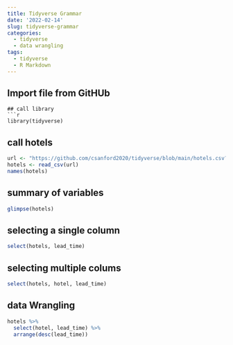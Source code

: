 ```yaml
---
title: Tidyverse Grammar
date: '2022-02-14'
slug: tidyverse-grammar
categories:
  - tidyverse
  - data wrangling
tags:
  - tidyverse
  - R Markdown
---
```

## Import file from GitHUb
```
## call library
```r
library(tidyverse)
```
## call hotels
```r
url <- "https://github.com/csanford2020/tidyverse/blob/main/hotels.csv?raw=true"
hotels <- read_csv(url)
names(hotels)

```
## summary of variables
```r
glimpse(hotels)
```
## selecting a single column
```r
select(hotels, lead_time)

```
## selecting multiple colums 
```r
select(hotels, hotel, lead_time)
```
## data Wrangling 
```r
hotels %>% 
  select(hotel, lead_time) %>%
  arrange(desc(lead_time))
```

